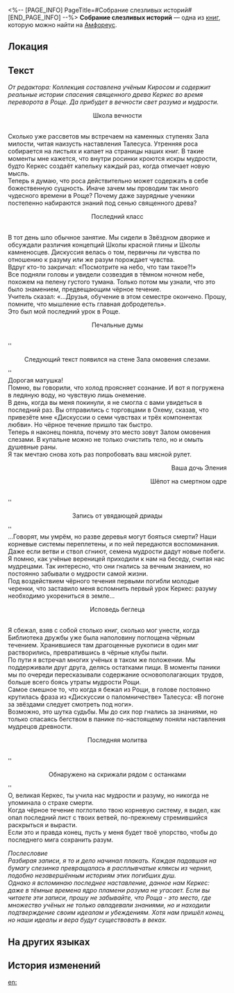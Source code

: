 <%-- [PAGE_INFO]
PageTitle=#Собрание слезливых историй#
[END_PAGE_INFO] --%>
{{Дополнить}}
{{Книга Инфобокс
|id           = 496
|Название     = 
|Изображение  = Предмет Собрание слезливых историй.png
|Мир          = Амфореус
|Томов        = 1
|Автор        = <!--нужно добавить-->
|Описание     = Записи реальных историй времён великих перемен в Роще, собранные учёным Киросом. В процессе написания он много плакал, что затрудняло продолжение работы, - отсюда и название сборника.
|Том1         = {{tx}}
|Источник1    = {{tx|Отсутствует источник}}
|Персонажи    = 
|Фракции      = 
}}
'''Собрание слезливых историй''' — одна из [[Книги|книг]], которую можно найти на [[Амфореус]].

==Локация==
{{Отметка карты|<!--название карты-->|<!--id отметки-->}}

==Текст==
''От редактора: Коллекция составлена учёным Киросом и содержит реальные истории спасения священного древа Керкес во время переворота в Роще. Да прибудет в вечности свет разума и мудрости.''

<div align="center">Школа вечности</div><br />Сколько уже рассветов мы встречаем на каменных ступенях Зала милости, читая наизусть наставления Талесуса. Утренняя роса собирается на листьях и капает на страницы наших книг. В такие моменты мне кажется, что внутри росинки кроются искры мудрости, будто Керкес создаёт капельку каждый раз, когда отмечает новую мысль.<br />
Теперь я думаю, что роса действительно может содержать в себе божественную сущность. Иначе зачем мы проводим так много чудесного времени в Роще? Почему даже заурядные ученики постепенно набираются знаний под сенью священного древа?

<div align="center">Последний класс</div><br />В тот день шло обычное занятие. Мы сидели в Звёздном дворике и обсуждали различия концепций Школы красной глины и Школы камненосцев. Дискуссия велась о том, первичны ли чувства по отношению к разуму или же разум порождает чувства.<br />
Вдруг кто-то закричал: «Посмотрите на небо, что там такое?!»<br />
Все подняли головы и увидели созвездия в тёмном ночном небе, похожем на пелену густого тумана. Только потом мы узнали, что это было знамением, предвещающим чёрное течение.<br />
Учитель сказал: «...Друзья, обучение в этом семестре окончено. Прошу, помните, что мышление есть главная добродетель».<br />
Это был мой последний урок в Роще.

<div align="center">Печальные думы</div><br />''<div align="center">Следующий текст появился на стене Зала омовения слезами.</div>''<br />
Дорогая матушка!<br />
Помню, вы говорили, что холод проясняет сознание. И вот я погружена в ледяную воду, но чувствую лишь онемение.<br />
В день, когда вы меня покинули, я не смогла с вами увидеться в последний раз. Вы отправились с торговцами в Охему, сказав, что привезёте мне «Дискуссии о семи чувствах и трёх компонентах любви». Но чёрное течение пришло так быстро.<br />
Теперь я наконец поняла, почему это место зовут Залом омовения слезами. В купальне можно не только очистить тело, но и омыть душевные раны.<br />
Я так мечтаю снова хоть раз попробовать ваш мясной рулет.<br /><div align="right">Ваша дочь Эления

Шёпот на смертном одре</div><br />''<div align="center">Запись от увядающей дриады</div>''<br />
...Говорят, мы умрём, но разве деревья могут бояться смерти? Наши корневые системы переплетены, и по ней передаются воспоминания. Даже если ветви и ствол сгниют, семена мудрости дадут новые побеги.<br />
Я помню, как учёные вереницей приходили к нам на беседу, считая нас мудрецами. Так интересно, что они гнались за вечным знанием, но постоянно забывали о мудрости самой жизни.<br />
Под воздействием чёрного течения первыми погибли молодые черенки, что заставило меня вспомнить первый урок Керкес: разуму необходимо укорениться в земле...

<div align="center">Исповедь беглеца</div><br />Я сбежал, взяв с собой столько книг, сколько мог унести, когда Библиотека дружбы уже была наполовину поглощена чёрным течением. Хранившиеся там драгоценные рукописи в один миг растворились, превратившись в чёрные клубы пыли.<br />
По пути я встречал многих учёных в таком же положении. Мы поддерживали друг друга, делясь остатками пищи. В моменты паники мы по очереди пересказывали содержание основополагающих трудов, больше всего боясь утраты мудрости Рощи.<br />
Самое смешное то, что когда я бежал из Рощи, в голове постоянно крутилась фраза из «Дискуссии о паломничестве» Талесуса: «В погоне за звёздами следует смотреть под ноги».<br />
Возможно, это шутка судьбы. Мы до сих пор гнались за знаниями, но только спасаясь бегством в панике по-настоящему поняли наставления мудрецов древности.

<div align="center">Последняя молитва</div><br />''<div align="center">Обнаружено на скрижали рядом с останками</div>''<br />
О, великая Керкес, ты учила нас мудрости и разуму, но никогда не упоминала о страхе смерти.<br />
Когда чёрное течение поглотило твою корневую систему, я видел, как опал последний лист с твоих ветвей, по-прежнему стремившийся раскрыться и вырасти.<br />
Если это и правда конец, пусть у меня будет твоё упорство, чтобы до последнего мига сохранить разум.

''Послесловие''<br />
''Разбирая записи, я то и дело начинал плакать. Каждая падавшая на бумагу слезинка превращалась в расплывчатые кляксы из чернил, подобно незавершённым историям этих погибших душ.''<br />
''Однако я вспоминаю последнее наставление, данное нам Керкес: даже в тёмные времена ядро пламени разума не угасает. Если вы читаете эти записи, прошу не забывайте, что Роща - это место, где множество учёных не только овладевали знаниями, но и находили подтверждение своим идеалам и убеждениям. Хотя нам пришёл конец, но наши идеалы и вера будут существовать в веках.''

==На других языках==
{{На других языках
|en   = Tearful Tales Collection
|zhs  = 垂泪集
|zht  = 垂淚集
|ja   = 落涙集
|ko   = 눈물집
|es   = Recopilación de historias lacrimógenas
|fr   = Recueil de contes larmoyants
|ru   = Собрание слезливых историй
|th   = ชุดบทความเคล้าน้ำตา
|vi   = Tuyển Tập Câu Chuyện Đầy Nước Mắt
|de   = Sammlung von tränenreichen Geschichten
|id   = Kumpulan Cerita Mengharukan
|pt   = Coleção de Contos Lamuriosos
}}

==История изменений==
{{История изменений|3.5}}

[[en:]]